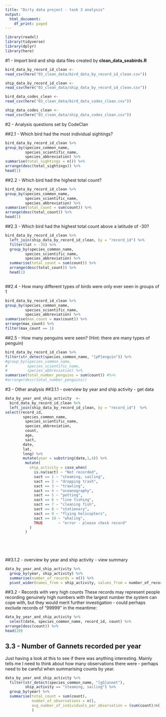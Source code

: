 ```yaml
---
title: "Dirty data project - task 3 analysis"
output:
  html_document:
    df_print: paged
---
```



```r
library(readxl)
library(tidyverse)
library(dplyr)
library(here)
```

#1 -  Import bird and ship data files created by **clean_data_seabirds.R**
```r

bird_data_by_record_id_clean <-
read_csv(here("03_clean_data/bird_data_by_record_id_clean.csv"))

ship_data_by_record_id_clean <-
read_csv(here("03_clean_data/ship_data_by_record_id_clean.csv"))

bird_data_codes_clean <-
read_csv(here("03_clean_data/bird_data_codes_clean.csv"))

ship_data_codes_clean <-
read_csv(here("03_clean_data/ship_data_codes_clean.csv"))
```



#2 - Analysis questions set by CodeClan

##2.1 - Which bird had the most individual sightings?
```r
bird_data_by_record_id_clean %>%
group_by(species_common_name, 
         species_scientific_name,
         species_abbreviation) %>% 
summarise(total_sightings = n()) %>% 
arrange(desc(total_sightings)) %>% 
head(1)
```


##2.2 - Which bird had the highest total count?
```r
bird_data_by_record_id_clean %>%
group_by(species_common_name, 
         species_scientific_name,
         species_abbreviation) %>% 
summarise(total_count = sum(count)) %>% 
arrange(desc(total_count)) %>% 
head(1)

```

##2.3 - Which bird had the highest total count above a latitude of -30?
```r
bird_data_by_record_id_clean %>%
  left_join(ship_data_by_record_id_clean, by = "record_id") %>% 
  filter(lat > -30) %>% 
  group_by(species_common_name, 
         species_scientific_name,
         species_abbreviation) %>% 
  summarise(total_count = sum(count)) %>% 
  arrange(desc(total_count)) %>% 
  head(1)
  
```

##2.4 - How many different types of birds were only ever seen in groups of 1
```r
bird_data_by_record_id_clean %>% 
group_by(species_common_name, 
         species_scientific_name,
         species_abbreviation) %>%  
summarise(max_count = max(count)) %>% 
arrange(max_count) %>% 
filter(max_count == 1)
```


##2.5 - How many penguins were seen? (Hint: there are many types of penguin)
```r
bird_data_by_record_id_clean %>%
filter(str_detect(species_common_name, "[pP]enguin")) %>% 
#group_by(species_common_name, 
#         species_scientific_name,
#         species_abbreviation) %>% 
summarise(total_number_penguins = sum(count)) #%>% 
#arrange(desc(total_number_penguins)) 
```


#3 - Other analysis
##3.1.1 - overview by year and ship activity - get data
```r
data_by_year_and_ship_activity  <-
  bird_data_by_record_id_clean %>%
  left_join(ship_data_by_record_id_clean, by = "record_id")  %>%
select(record_id,
        species_common_name,
         species_scientific_name,
         species_abbreviation,
         count,
         age,
         sact,
        date,
        lat,
        long) %>%
        mutate(year = substring(date,1,4)) %>% 
         mutate(
           ship_activity = case_when(
             is.na(sact) ~ "Not recorded",
             sact == 1 ~ "steaming, sailing",
             sact == 2 ~ "dropping trash",
             sact == 3 ~ "trawling",
             sact == 4 ~ "oceanography",
             sact == 5 ~ "potting",
             sact == 6 ~ "line fishing",
             sact == 7 ~ "cleaning fish",
             sact == 8 ~ "stationary",
             sact == 9 ~ "flying helicopters",
             sact == 10 ~ "whaling",
             TRUE       ~ "error - please check record"
           )
         ) 
         

        
  
```


##3.1.2 - overview by year and ship activity - view summary
```r
data_by_year_and_ship_activity %>% 
  group_by(year, ship_activity) %>% 
  summarise(number_of_records = n()) %>%
  pivot_wider(names_from = ship_activity, values_from = number_of_records)

```


##3.2  - Records with very high counts
These records may represent people recording genuinely high numbers with the largest number the system
can cope with, but they would merit further investigation - could perhaps exclude records 
of "99999" in the meantime:
```r
data_by_year_and_ship_activity %>% 
  select(date, species_common_name, record_id, count) %>% 
arrange(desc(count)) %>% 
head(20)
```


## 3.3 - Number of Gannets recorded per year
Just having a look at this to see if there was anything interesting.
Mainly tells me I need to think about how many observations there were - 
perhaps need to be careful when summarising counts by year.
```r
data_by_year_and_ship_activity %>%
  filter(str_detect(species_common_name, "[gG]annet"),
         ship_activity == "steaming, sailing") %>%
  group_by(year) %>% 
  summarise(total_count = sum(count),
            number_of_observations = n(),
            avg_number_of_individuals_per_observation = (sum(count)/n())
            )
```



